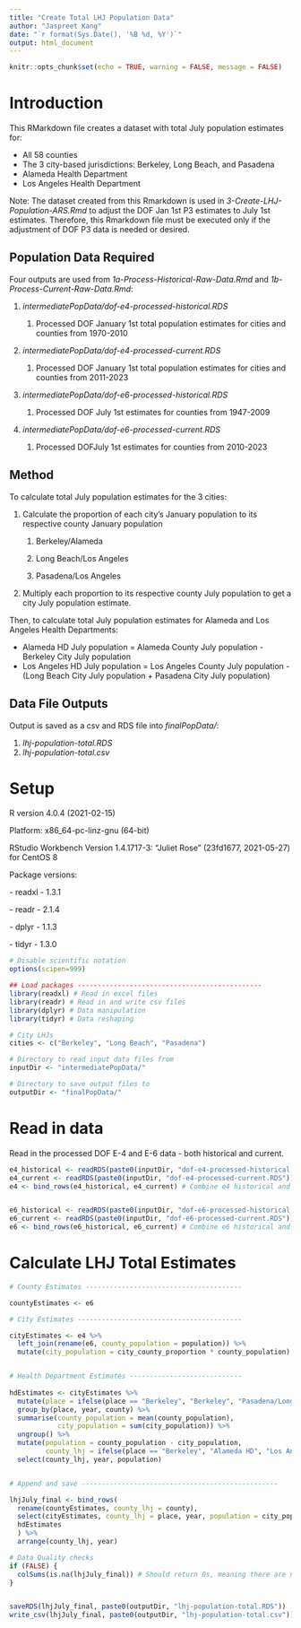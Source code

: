 ```yaml
---
title: "Create Total LHJ Population Data"
author: "Jaspreet Kang"
date: "`r format(Sys.Date(), '%B %d, %Y')`"
output: html_document
---
```


```r
knitr::opts_chunk$set(echo = TRUE, warning = FALSE, message = FALSE)
```

# Introduction

This RMarkdown file creates a dataset with total July population estimates for:

-   All 58 counties
-   The 3 city-based jurisdictions: Berkeley, Long Beach, and Pasadena
-   Alameda Health Department
-   Los Angeles Health Department

Note: The dataset created from this Rmarkdown is used in *3-Create-LHJ-Population-ARS.Rmd* to adjust the DOF Jan 1st P3 estimates to July 1st estimates. Therefore, this Rmarkdown file must be executed only if the adjustment of DOF P3 data is needed or desired.

## Population Data Required

Four outputs are used from *1a-Process-Historical-Raw-Data.Rmd* and *1b-Process-Current-Raw-Data.Rmd*:

1.  *intermediatePopData/dof-e4-processed-historical.RDS*

    1.  Processed DOF January 1st total population estimates for cities and counties from 1970-2010

2.  *intermediatePopData/dof-e4-processed-current.RDS*

    1.  Processed DOF January 1st total population estimates for cities and counties from 2011-2023

3.  *intermediatePopData/dof-e6-processed-historical.RDS*

    1.  Processed DOF July 1st estimates for counties from 1947-2009

4.  *intermediatePopData/dof-e6-processed-current.RDS*

    1.  Processed DOFJuly 1st estimates for counties from 2010-2023

## Method

To calculate total July population estimates for the 3 cities:

1.  Calculate the proportion of each city's January population to its respective county January population

    1.  Berkeley/Alameda

    2.  Long Beach/Los Angeles

    3.  Pasadena/Los Angeles

2.  Multiply each proportion to its respective county July population to get a city July population estimate.

Then, to calculate total July population estimates for Alameda and Los Angeles Health Departments:

-   Alameda HD July population = Alameda County July population - Berkeley City July population
-   Los Angeles HD July population = Los Angeles County July population - (Long Beach City July population + Pasadena City July population)

## Data File Outputs

Output is saved as a csv and RDS file into *finalPopData/*:

1.  *lhj-population-total.RDS*
2.  *lhj-population-total.csv*

# Setup

R version 4.0.4 (2021-02-15)

Platform: x86_64-pc-linz-gnu (64-bit)

RStudio Workbench Version 1.4.1717-3: "Juliet Rose" (23fd1677, 2021-05-27) for CentOS 8

Package versions:

\- readxl - 1.3.1

\- readr - 2.1.4

\- dplyr - 1.1.3

\- tidyr - 1.3.0

```r


# Disable scientific notation
options(scipen=999)

## Load packages ----------------------------------------------
library(readxl) # Read in excel files
library(readr) # Read in and write csv files
library(dplyr) # Data manipulation
library(tidyr) # Data reshaping

# City LHJs
cities <- c("Berkeley", "Long Beach", "Pasadena")

# Directory to read input data files from
inputDir <- "intermediatePopData/"

# Directory to save output files to
outputDir <- "finalPopData/"

```

# Read in data

Read in the processed DOF E-4 and E-6 data - both historical and current.

```r

e4_historical <- readRDS(paste0(inputDir, "dof-e4-processed-historical.RDS"))
e4_current <- readRDS(paste0(inputDir, "dof-e4-processed-current.RDS"))
e4 <- bind_rows(e4_historical, e4_current) # Combine e4 historical and current


e6_historical <- readRDS(paste0(inputDir, "dof-e6-processed-historical.RDS"))
e6_current <- readRDS(paste0(inputDir, "dof-e6-processed-current.RDS"))
e6 <- bind_rows(e6_historical, e6_current) # Combine e6 historical and current

```

# Calculate LHJ Total Estimates

```r

# County Estimates ---------------------------------------

countyEstimates <- e6

# City Estimates -----------------------------------------

cityEstimates <- e4 %>% 
  left_join(rename(e6, county_population = population)) %>% 
  mutate(city_population = city_county_proportion * county_population)


# Health Department Estimates ----------------------------
  
hdEstimates <- cityEstimates %>%
  mutate(place = ifelse(place == "Berkeley", "Berkeley", "Pasadena/Long Beach")) %>% 
  group_by(place, year, county) %>% 
  summarise(county_population = mean(county_population), 
            city_population = sum(city_population)) %>% 
  ungroup() %>% 
  mutate(population = county_population - city_population, 
         county_lhj = ifelse(place == "Berkeley", "Alameda HD", "Los Angeles HD")) %>%
  select(county_lhj, year, population)


# Append and save -------------------------------------------------

lhjJuly_final <- bind_rows(
  rename(countyEstimates, county_lhj = county),
  select(cityEstimates, county_lhj = place, year, population = city_population),
  hdEstimates
  ) %>% 
  arrange(county_lhj, year)

# Data Quality checks
if (FALSE) {
  colSums(is.na(lhjJuly_final)) # Should return 0s, meaning there are no missing values
}


saveRDS(lhjJuly_final, paste0(outputDir, "lhj-population-total.RDS"))
write_csv(lhjJuly_final, paste0(outputDir, "lhj-population-total.csv"))

```
